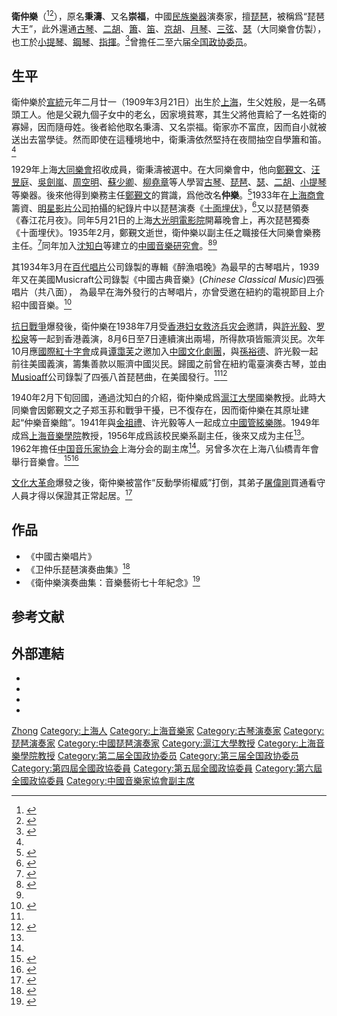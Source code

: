 {{Infobox entertainer
| honorific_prefix          = 
| name                      = 衛仲樂
| honorific_suffix          = 
| type                      = 傳統音樂
| image                     = 衛仲樂.jpg
| image_size                = 180px
| landscape                 = 
| alt                       = 
| caption                   = 
| romanized_name            = Wei Zhongle
| english_name              = Wei Chung Loh
| nickname                  = 琵琶大王
| birth_name                = 衛秉濤、衛崇福
| birth_date                ={{Birth date|1909|3|21}}
| birth_place               = {{QIN}}[[上海|上海]]
| death_date                = {{Death date and age|1997|4|7|1909|3|21}}
| death_place               = 
| death_cause               = 
| occupation                = 琵琶演奏家、古琴演奏家、<br />音樂教育家
| music_genre               = 中國傳統音樂
| instrument                = [[琵琶|琵琶]]、[[古琴|古琴]]
| famous_works              = 《衛仲樂演奏曲集》
| years_active              = 1930s-1960s
| related_group             = [[大同樂會|大同樂會]]
}}

'''衛仲樂'''（{{bd|1909年|3月21日|1997年|4月7日}}<ref>{{Cite web |url=http://www.shtong.gov.cn/newsite/node2/node4/node2249/node75735/node75777/node75840/node75851/userobject1ai91843.html |title=【卫仲乐】（1909.3～1997.4.7） |accessdate=2014-06-28 |work= |publisher=上海市地方誌辦公室 |archive-date=2019-04-20 |archive-url=https://web.archive.org/web/20190420084851/http://www.shtong.gov.cn/newsite/node2/node4/node2249/node75735/node75777/node75840/node75851/userobject1ai91843.html |dead-url=no }}</ref><ref name="民族音樂">{{Cite web|url=http://www.ewen.cc/sephnew/bkview.asp?bkid=23128&cid=39033|title=民族音乐家卫仲乐先生|accessdate=2014-06-28|work=|publisher=上海教育出版社|date=2002-08-09|archive-date=2019-08-23|archive-url=https://web.archive.org/web/20190823155617/http://www.ewen.cc/sephnew/bkview.asp?bkid=23128&cid=39033|dead-url=yes}}</ref>），原名'''秉濤'''、又名'''崇福'''，中國[[民族樂器|民族樂器]]演奏家，擅[[琵琶|琵琶]]，被稱爲“琵琶大王”，此外還通[[古琴|古琴]]、[[二胡|二胡]]、[[簫|簫]]、[[笛|笛]]、[[京胡|京胡]]、[[月琴|月琴]]、[[三弦|三弦]]、[[瑟|瑟]]（大同樂會仿製），也工於[[小提琴|小提琴]]、[[鋼琴|鋼琴]]、[[指揮|指揮]]。<ref>{{Cite book|title=《秋籟居憶舊》|last=成|first=公亮|authorlink=成公亮|publisher=中華書局|year=2015|isbn=9787101107050|location=北京|pages=187-192|work=〈老師之三：衛仲樂、錢仁康〉}}</ref>曾擔任二至六届[[全国政协委员|全国政协委员]]。

== 生平 ==
衛仲樂於[[宣統|宣統]]元年二月廿一（1909年3月21日）出生於[[上海|上海]]，生父姓殷，是一名碼頭工人。他是父親九個子女中的老幺，因家境貧寒，其生父將他賣給了一名姓衛的寡婦，因而隨母姓。後者給他取名秉濤、又名崇福。衛家亦不富庶，因而自小就被送出去當學徒。然而即使在這種境地中，衛秉濤依然堅持在夜間抽空自學簫和笛。<ref name="民族音樂"/>

1929年上海[[大同樂會|大同樂會]]招收成員，衛秉濤被選中。在大同樂會中，他向[[鄭覲文|鄭覲文]]、[[汪昱庭|汪昱庭]]、[[吳劍嵐|吳劍嵐]]、[[周空明|周空明]]、[[蘇少卿|蘇少卿]]、[[柳堯章|柳堯章]]等人學習[[古琴|古琴]]、[[琵琶_(中國)|琵琶]]、[[瑟|瑟]]、[[二胡|二胡]]、[[小提琴|小提琴]]等樂器。後來他得到樂務主任[[鄭覲文|鄭覲文]]的賞識，爲他改名'''仲樂'''。<ref>{{Cite book|title=《現代琴人傳》|last=淩瑞蘭|publisher=上海音樂學院|year=2009|isbn=9787806924372|location=上海市|pages=137}}</ref>1933年在[[上海商會|上海商會]]籌資、[[明星影片公司|明星影片公司]]拍攝的紀錄片中以琵琶演奏《[[十面埋伏_(樂曲)|十面埋伏]]》，<ref>{{Cite web |title=明星影片公司将大同乐会演奏的《国民大乐》等乐曲拍成纪录片送展巴拿马博览会。 |url=http://memory.library.sh.cn/node/73523 |access-date=2021-10-07 |work=上海年华 |publisher=上海图书馆 |language=zh |archive-date=2021-10-07 |archive-url=https://web.archive.org/web/20211007200358/http://memory.library.sh.cn/node/73523 |dead-url=no }}</ref>又以琵琶領奏《春江花月夜》。同年5月21日的上海[[大光明電影院|大光明電影院]]開幕晚會上，再次琵琶獨奏《十面埋伏》。1935年2月，鄭覲文逝世，衛仲樂以副主任之職接任大同樂會樂務主任。<ref>{{Cite journal|title=〈最早的民族管弦樂團 大同樂會〉|author=林友仁|authorlink=林友仁|url=http://cnki.sris.com.tw/kcms/detail/detail.aspx?QueryID=1&CurRec=18&DbCode=CJFD&dbname=CJFDN0508&filename=XYZJ200810039|journal=《小演奏家》|issue=10|year=2008|page=49|access-date=2021-09-10|archive-date=2021-09-10|archive-url=https://web.archive.org/web/20210910144450/http://cnki.sris.com.tw/kcms/detail/detail.aspx?QueryID=1&CurRec=18&DbCode=CJFD&dbname=CJFDN0508&filename=XYZJ200810039|dead-url=no}}</ref>同年加入[[沈知白|沈知白]]等建立的[[中國音樂研究會|中國音樂研究會]]。<ref name="古曲網">{{Cite web|url=http://info.guqu.net/pipamingjia/20060709212030_384.html|title=“琵琶大王”卫仲乐|accessdate=2014-06-28|work=|publisher=中國古曲網|date=2006-07-09|archive-date=2019-08-24|archive-url=https://web.archive.org/web/20190824164149/http://info.guqu.net/pipamingjia/20060709212030_384.html|dead-url=no}}</ref><ref name="民族音樂"/>

其1934年3月在[[百代唱片_(上海)|百代唱片]]公司錄製的專輯《醉漁唱晚》為最早的古琴唱片，1939年又在美國Musicraft公司錄製《中國古典音樂》(''Chinese Classical Music'')四張唱片（共八面）， 為最早在海外發行的古琴唱片，亦曾受邀在紐約的電視節目上介紹中國音樂。<ref>{{Cite book|title=《绝响-国鹏辑近世琴人音像遗珍》|last=国鹏|publisher=山西電子音像出版社|year=2017}}</ref>

[[抗日戰爭|抗日戰爭]]爆發後，衛仲樂在1938年7月受[[香港妇女救济兵灾会|香港妇女救济兵灾会]]邀請，與[[許光毅|許光毅]]、[[罗松泉|罗松泉]]等一起到香港義演，8月6日至7日連續演出兩場，所得款項皆賑濟災民。次年10月應[[國際紅十字會|國際紅十字會]]成員[[谭霭芙|谭霭芙]]之邀加入[[中國文化劇團|中國文化劇團]]，與[[孫裕德|孫裕德]]、許光毅一起前往美國義演，籌集善款以賑濟中國災民。歸國之前曾在紐約電臺演奏古琴，並由[[Musioaff|Musioaff]]公司錄製了四張八首琵琶曲，在美國發行。<ref name="民族音樂"/><ref>{{Cite web |title=孙裕德等随抗日演讲团赴美国洛杉矶等三十多个城市演出国乐筹款救济中国灾民。 |url=http://memory.library.sh.cn/node/73697 |access-date=2021-10-07 |work=上海年华 |publisher=上海图书馆 |language=zh |archive-date=2021-10-07 |archive-url=https://web.archive.org/web/20211007192752/http://memory.library.sh.cn/node/73697 |dead-url=no }}</ref>

1940年2月下旬回國，通過沈知白的介紹，衛仲樂成爲[[滬江大學|滬江大學]]國樂教授。此時大同樂會因鄭覲文之子郑玉荪和戰爭干擾，已不復存在，因而衛仲樂在其原址建起“仲樂音樂館”。1941年與[[金祖禮|金祖禮]]、许光毅等人一起成立[[中國管絃樂隊|中國管絃樂隊]]。1949年成爲[[上海音樂學院|上海音樂學院]]教授，1956年成爲該校民樂系副主任，後來又成为主任<ref name="民族音樂"/>。1962年擔任[[中国音乐家协会|中国音乐家协会]]上海分会的副主席<ref name="古曲網"/>。另曾多次在上海八仙橋青年會舉行音樂會。<ref>{{Cite web |title=卫仲乐等演奏家在上海八仙桥青年会举办音乐会。 |url=http://memory.library.sh.cn/node/73748 |access-date=2021-10-07 |work=上海年华 |publisher=上海图书馆 |language=zh |archive-date=2021-10-07 |archive-url=https://web.archive.org/web/20211007192603/http://memory.library.sh.cn/node/73748 |dead-url=no }}</ref><ref>{{Cite web |title=雅风社在八仙桥青年会举行中国音乐演奏会，节目为古今国乐名曲。 |url=http://memory.library.sh.cn/node/73749 |access-date=2021-10-07 |work=上海年华 |publisher=上海图书馆 |language=zh |archive-date=2021-10-08 |archive-url=https://web.archive.org/web/20211008004742/http://memory.library.sh.cn/node/73749 |dead-url=no }}</ref>

[[文化大革命|文化大革命]]爆發之後，衛仲樂被當作“反動學術權威”打倒，其弟子[[屠偉剛|屠偉剛]]買通看守人員才得以保證其正常起居。<ref>{{Cite web|url=http://www.people.com.cn/GB/paper39/3470/438108.html|title=一门琵琶音  留伴彩云飞|accessdate=2014-06-28|work=|publisher=人民網|date=2001-05-31|archive-date=2016-03-04|archive-url=https://web.archive.org/web/20160304063855/http://www.people.com.cn/GB/paper39/3470/438108.html|dead-url=no}}</ref>

== 作品 ==
*《中國古樂唱片》
*《卫仲乐琵琶演奏曲集》<ref>{{Cite book|title=《衛仲樂琵琶演奏曲集》|author=中國管弦樂團編|publisher=學林出版社|year=1994}}</ref>
*《衛仲樂演奏曲集：音樂藝術七十年紀念》<ref>{{Cite book|title=《衛仲樂演奏曲集：音樂藝術七十年紀念集》|last=衛|first=仲樂|publisher=龍音|year=1996|location=香港}}</ref>

== 参考文献 ==
{{reflist}}

== 外部連結 ==
* {{YouTube|K_B-LUQAJeI|衛仲樂演奏之〈流水〉}}
* {{YouTube|DzOAIU_iJ_Y|衛仲樂演奏之〈醉漁唱晚〉}}
* {{YouTube|t_VjwxXHC8Y|衛仲樂演奏之〈陽關三疊〉}}
* {{YouTube|4sRNxKrH7t0|衛仲樂演奏之〈陽春白雪〉}}

{{authority control}}
{{DEFAULTSORT:Wei卫}}
[[Category:衛姓|Zhong]]
[[Category:上海人|Category:上海人]]
[[Category:上海音樂家|Category:上海音樂家]]
[[Category:古琴演奏家|Category:古琴演奏家]]
[[Category:琵琶演奏家|Category:琵琶演奏家]]
[[Category:中國琵琶演奏家|Category:中國琵琶演奏家]]
[[Category:滬江大學教授|Category:滬江大學教授]]
[[Category:上海音樂學院教授|Category:上海音樂學院教授]]
[[Category:第二届全国政协委员|Category:第二届全国政协委员]]
[[Category:第三届全国政协委员|Category:第三届全国政协委员]]
[[Category:第四屆全國政協委員|Category:第四屆全國政協委員]]
[[Category:第五屆全國政協委員|Category:第五屆全國政協委員]]
[[Category:第六屆全國政協委員|Category:第六屆全國政協委員]]
[[Category:中國音樂家協會副主席|Category:中國音樂家協會副主席]]